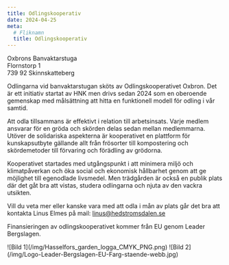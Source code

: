 ```yaml
---
title: Odlingskooperativ
date: 2024-04-25
meta:
  # Fliknamn
  title: Odlingskooperativ
---
```


Oxbrons Banvaktarstuga<br/>
Flornstorp 1<br/>
739 92 Skinnskatteberg<br/>

Odlingarna vid banvaktarstugan sköts av Odlingskooperativet Oxbron. Det är ett initiativ startat av HNK men drivs sedan 2024 som en oberoende gemenskap med målsättning att hitta en funktionell modell för odling i vår samtid. 

Att odla tillsammans är effektivt i relation till arbetsinsats. Varje medlem ansvarar för en gröda och skörden delas sedan mellan medlemmarna. Utöver de solidariska aspekterna är kooperativet en plattform för kunskapsutbyte gällande allt från frösorter till kompostering och skördemetoder till förvaring och förädling av grödorna. 

Kooperativet startades med utgångspunkt i att minimera miljö och klimatpåverkan och öka social och ekonomisk hållbarhet genom att ge möjlighet till egenodlade livsmedel. Men trädgården är också en publik plats där det gåt bra att vistas, studera odlingarna och njuta av den vackra utsikten. 

Vill du veta mer eller kanske vara med att odla i mån av plats går det bra att kontakta Linus Elmes på mail: [linus@hedstromsdalen.se](mailto:linus@hedstromsdalen.se)

Finansieringen av odlingskooperativet kommer från EU genom Leader Bergslagen. 

<div style={{ display: "flex", width: "50%", paddingBottom: "1rem", alignItems: "center", maxWidth: "200px" }}>![Bild 1](/img/Hasselfors_garden_logga_CMYK_PNG.png) ![Bild 2](/img/Logo-Leader-Bergslagen-EU-Farg-staende-webb.jpg)</div>